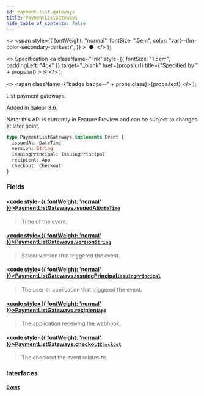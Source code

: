 ```yaml
---
id: payment-list-gateways
title: PaymentListGateways
hide_table_of_contents: false
---
```


  <>
    <span
      style={{
        fontWeight: "normal",
        fontSize: ".5em",
        color: "var(--ifm-color-secondary-darkest)",
      }}
    >
      &nbsp;●&nbsp;
    </span>
  </>
);

  <>
    Specification
    <a
      className="link"
      style={{ fontSize: "1.5em", paddingLeft: "4px" }}
      target="\_blank"
      href={props.url}
      title={"Specified by " + props.url}
    >
      ⎘
    </a>
  </>
);

  <>
    <span className={"badge badge--" + props.class}>{props.text}</span>
  </>
);

List payment gateways.

Added in Saleor 3.6.

Note: this API is currently in Feature Preview and can be subject to changes at later point.

```graphql
type PaymentListGateways implements Event {
  issuedAt: DateTime
  version: String
  issuingPrincipal: IssuingPrincipal
  recipient: App
  checkout: Checkout
}
```

### Fields

#### [<code style={{ fontWeight: 'normal' }}>PaymentListGateways.<b>issuedAt</b></code>](#)<Bullet />[`DateTime`](../../api-reference/scalars/date-time) <Badge class="secondary" text="scalar"/>

> Time of the event.

#### [<code style={{ fontWeight: 'normal' }}>PaymentListGateways.<b>version</b></code>](#)<Bullet />[`String`](../../api-reference/scalars/string) <Badge class="secondary" text="scalar"/>

> Saleor version that triggered the event.

#### [<code style={{ fontWeight: 'normal' }}>PaymentListGateways.<b>issuingPrincipal</b></code>](#)<Bullet />[`IssuingPrincipal`](../../api-reference/unions/issuing-principal) <Badge class="secondary" text="union"/>

> The user or application that triggered the event.

#### [<code style={{ fontWeight: 'normal' }}>PaymentListGateways.<b>recipient</b></code>](#)<Bullet />[`App`](../../api-reference/objects/app) <Badge class="secondary" text="object"/>

> The application receiving the webhook.

#### [<code style={{ fontWeight: 'normal' }}>PaymentListGateways.<b>checkout</b></code>](#)<Bullet />[`Checkout`](../../api-reference/objects/checkout) <Badge class="secondary" text="object"/>

> The checkout the event relates to.

### Interfaces

#### [`Event`](../../api-reference/interfaces/event) <Badge class="secondary" text="interface"/>

>
